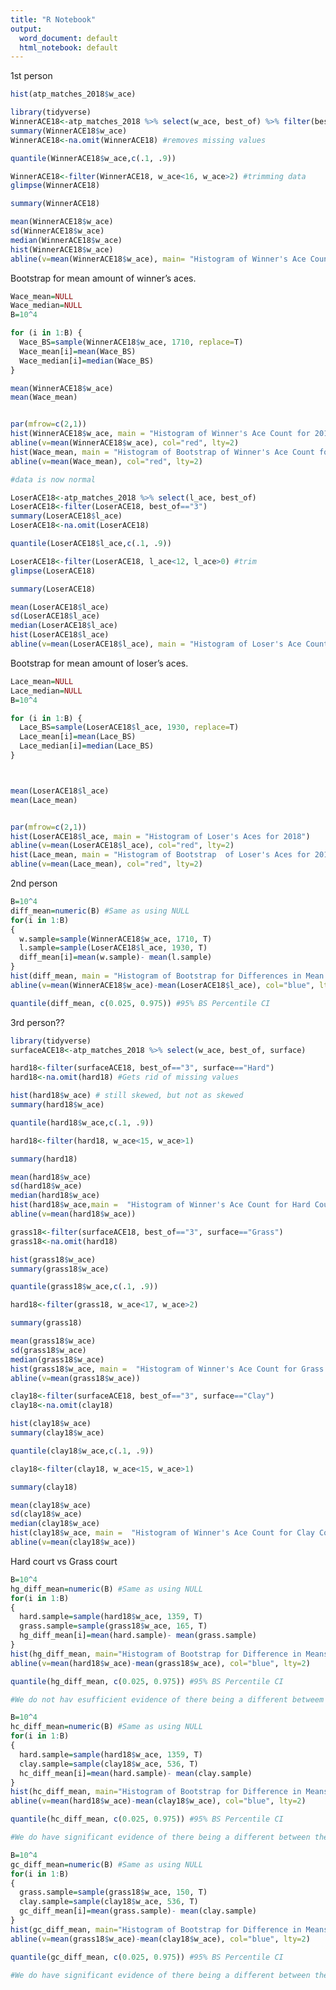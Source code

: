 ---
title: "R Notebook"
output:
  word_document: default
  html_notebook: default
---

1st person
```{r}
hist(atp_matches_2018$w_ace)

library(tidyverse)
WinnerACE18<-atp_matches_2018 %>% select(w_ace, best_of) %>% filter(best_of=="3") #dropping 5 set macthes
summary(WinnerACE18$w_ace)
WinnerACE18<-na.omit(WinnerACE18) #removes missing values

quantile(WinnerACE18$w_ace,c(.1, .9))

WinnerACE18<-filter(WinnerACE18, w_ace<16, w_ace>2) #trimming data
glimpse(WinnerACE18)

summary(WinnerACE18)

mean(WinnerACE18$w_ace)
sd(WinnerACE18$w_ace)
median(WinnerACE18$w_ace)
hist(WinnerACE18$w_ace)
abline(v=mean(WinnerACE18$w_ace), main= "Histogram of Winner's Ace Count For 2018")
```

Bootstrap for mean amount of winner's aces.
```{r}
Wace_mean=NULL
Wace_median=NULL
B=10^4

for (i in 1:B) {
  Wace_BS=sample(WinnerACE18$w_ace, 1710, replace=T)
  Wace_mean[i]=mean(Wace_BS)
  Wace_median[i]=median(Wace_BS)
}

mean(WinnerACE18$w_ace)
mean(Wace_mean)


par(mfrow=c(2,1))
hist(WinnerACE18$w_ace, main = "Histogram of Winner's Ace Count for 2018")
abline(v=mean(WinnerACE18$w_ace), col="red", lty=2)
hist(Wace_mean, main = "Histogram of Bootstrap of Winner's Ace Count for 2018")
abline(v=mean(Wace_mean), col="red", lty=2)

#data is now normal

```


```{r}
LoserACE18<-atp_matches_2018 %>% select(l_ace, best_of)
LoserACE18<-filter(LoserACE18, best_of=="3")
summary(LoserACE18$l_ace)
LoserACE18<-na.omit(LoserACE18)

quantile(LoserACE18$l_ace,c(.1, .9))

LoserACE18<-filter(LoserACE18, l_ace<12, l_ace>0) #trim
glimpse(LoserACE18)

summary(LoserACE18)

mean(LoserACE18$l_ace)
sd(LoserACE18$l_ace)
median(LoserACE18$l_ace)
hist(LoserACE18$l_ace)
abline(v=mean(LoserACE18$l_ace), main = "Histogram of Loser's Ace Count for 2018")
```


Bootstrap for mean amount of loser's aces.
```{r}
Lace_mean=NULL
Lace_median=NULL
B=10^4

for (i in 1:B) {
  Lace_BS=sample(LoserACE18$l_ace, 1930, replace=T)
  Lace_mean[i]=mean(Lace_BS)
  Lace_median[i]=median(Lace_BS)
}



mean(LoserACE18$l_ace)
mean(Lace_mean)


par(mfrow=c(2,1))
hist(LoserACE18$l_ace, main = "Histogram of Loser's Aces for 2018")
abline(v=mean(LoserACE18$l_ace), col="red", lty=2)
hist(Lace_mean, main = "Histogram of Bootstrap  of Loser's Aces for 2018")
abline(v=mean(Lace_mean), col="red", lty=2)
```


2nd person
```{r}
B=10^4
diff_mean=numeric(B) #Same as using NULL
for(i in 1:B)
{
  w.sample=sample(WinnerACE18$w_ace, 1710, T) 
  l.sample=sample(LoserACE18$l_ace, 1930, T)
  diff_mean[i]=mean(w.sample)- mean(l.sample)
}
hist(diff_mean, main = "Histogram of Bootstrap for Differences in Mean Between \nWinner's and Loser's Ace Count in 2018")
abline(v=mean(WinnerACE18$w_ace)-mean(LoserACE18$l_ace), col="blue", lty=2)

quantile(diff_mean, c(0.025, 0.975)) #95% BS Percentile CI
```

3rd person??
```{r}
library(tidyverse)
surfaceACE18<-atp_matches_2018 %>% select(w_ace, best_of, surface) 

hard18<-filter(surfaceACE18, best_of=="3", surface=="Hard")
hard18<-na.omit(hard18) #Gets rid of missing values

hist(hard18$w_ace) # still skewed, but not as skewed
summary(hard18$w_ace)

quantile(hard18$w_ace,c(.1, .9))

hard18<-filter(hard18, w_ace<15, w_ace>1) 

summary(hard18)

mean(hard18$w_ace)
sd(hard18$w_ace)
median(hard18$w_ace)
hist(hard18$w_ace,main =  "Histogram of Winner's Ace Count for Hard Court") #now trimmed
abline(v=mean(hard18$w_ace))
```

```{r}
grass18<-filter(surfaceACE18, best_of=="3", surface=="Grass")
grass18<-na.omit(hard18)

hist(grass18$w_ace)
summary(grass18$w_ace)

quantile(grass18$w_ace,c(.1, .9))

hard18<-filter(grass18, w_ace<17, w_ace>2) 

summary(grass18)

mean(grass18$w_ace)
sd(grass18$w_ace)
median(grass18$w_ace)
hist(grass18$w_ace, main =  "Histogram of Winner's Ace Count for Grass Court") #now trimmed
abline(v=mean(grass18$w_ace))
```

```{r}
clay18<-filter(surfaceACE18, best_of=="3", surface=="Clay")
clay18<-na.omit(clay18)

hist(clay18$w_ace)
summary(clay18$w_ace)

quantile(clay18$w_ace,c(.1, .9))

clay18<-filter(clay18, w_ace<15, w_ace>1) 

summary(clay18)

mean(clay18$w_ace)
sd(clay18$w_ace)
median(clay18$w_ace)
hist(clay18$w_ace, main =  "Histogram of Winner's Ace Count for Clay Court") #now trimmed
abline(v=mean(clay18$w_ace))
```


Hard court vs Grass court
```{r}
B=10^4
hg_diff_mean=numeric(B) #Same as using NULL
for(i in 1:B)
{
  hard.sample=sample(hard18$w_ace, 1359, T)
  grass.sample=sample(grass18$w_ace, 165, T)
  hg_diff_mean[i]=mean(hard.sample)- mean(grass.sample)
}
hist(hg_diff_mean, main="Histogram of Bootstrap for Difference in Means of Ace Count \nfor the Winner on Hard Court vs. Grass Court")
abline(v=mean(hard18$w_ace)-mean(grass18$w_ace), col="blue", lty=2)

quantile(hg_diff_mean, c(0.025, 0.975)) #95% BS Percentile CI

#We do not hav esufficient evidence of there being a different betweem the mean amount of aces for the winner of a hard court match and te winner on a grass court (zero is in interval)
```

```{r}
B=10^4
hc_diff_mean=numeric(B) #Same as using NULL
for(i in 1:B)
{
  hard.sample=sample(hard18$w_ace, 1359, T)
  clay.sample=sample(clay18$w_ace, 536, T)
  hc_diff_mean[i]=mean(hard.sample)- mean(clay.sample)
}
hist(hc_diff_mean, main="Histogram of Bootstrap for Difference in Means of Ace Count \nfor the Winner on Hard Court vs. Clay Court")
abline(v=mean(hard18$w_ace)-mean(clay18$w_ace), col="blue", lty=2)

quantile(hc_diff_mean, c(0.025, 0.975)) #95% BS Percentile CI

#We do have significant evidence of there being a different between the mean amount of aces for the winner of a hard court match and te winner on a clay court. We are 95% that, on average, the winner of a hard court will have between 1.71 and 2.31 aces than the winner of a clay court match.
```

```{r}
B=10^4
gc_diff_mean=numeric(B) #Same as using NULL
for(i in 1:B)
{
  grass.sample=sample(grass18$w_ace, 150, T)
  clay.sample=sample(clay18$w_ace, 536, T)
  gc_diff_mean[i]=mean(grass.sample)- mean(clay.sample)
}
hist(gc_diff_mean, main="Histogram of Bootstrap for Difference in Means of Ace Count \nfor the Winner on Grass Court vs. Clay Court")
abline(v=mean(grass18$w_ace)-mean(clay18$w_ace), col="blue", lty=2)

quantile(gc_diff_mean, c(0.025, 0.975)) #95% BS Percentile CI

#We do have significant evidence of there being a different between the mean amount of aces for the winner of a hard court match and te winner on a clay court. We are 95% that, on average, the winner of a grass court will have between 1.43 and 2.57 aces than the winner of a clay court match. (larger confidence interval than last one)

```


